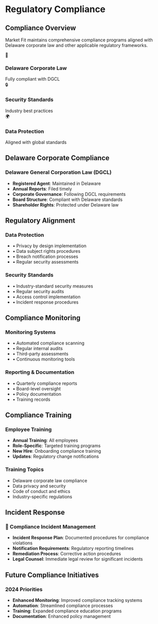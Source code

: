 # Regulatory Compliance

## Compliance Overview

Market Fit maintains comprehensive compliance programs aligned with Delaware corporate law and other applicable regulatory frameworks.

<div className="nx-mt-6 nx-grid nx-grid-cols-1 nx-gap-4 md:nx-grid-cols-3">
  <div className="nx-rounded-lg nx-border nx-border-gray-200 nx-p-4 dark:nx-border-gray-800">
    <div className="nx-text-2xl nx-mb-2">🏢</div>
    <h3 className="nx-font-semibold">Delaware Corporate Law</h3>
    <span className="nx-text-sm nx-text-gray-600 dark:nx-text-gray-400 nx-mt-1">
      Fully compliant with DGCL
    </span>
  </div>
  
  <div className="nx-rounded-lg nx-border nx-border-gray-200 nx-p-4 dark:nx-border-gray-800">
    <div className="nx-text-2xl nx-mb-2">🔒</div>
    <h3 className="nx-font-semibold">Security Standards</h3>
    <span className="nx-text-sm nx-text-gray-600 dark:nx-text-gray-400 nx-mt-1">
      Industry best practices
    </span>
  </div>
  
  <div className="nx-rounded-lg nx-border nx-border-gray-200 nx-p-4 dark:nx-border-gray-800">
    <div className="nx-text-2xl nx-mb-2">🌍</div>
    <h3 className="nx-font-semibold">Data Protection</h3>
    <p className="nx-text-sm nx-text-gray-600 dark:nx-text-gray-400 nx-mt-1">
      Aligned with global standards
    </p>
  </div>
</div>

## Delaware Corporate Compliance

### Delaware General Corporation Law (DGCL)
- **Registered Agent**: Maintained in Delaware
- **Annual Reports**: Filed timely
- **Corporate Governance**: Following DGCL requirements
- **Board Structure**: Compliant with Delaware standards
- **Shareholder Rights**: Protected under Delaware law

## Regulatory Alignment

<div className="nx-mt-8 nx-grid nx-grid-cols-1 nx-gap-4 md:nx-grid-cols-2">
  <div className="nx-rounded-lg nx-border nx-border-gray-200 nx-p-4 dark:nx-border-gray-800">
    <h3 className="nx-font-semibold nx-mb-3">Data Protection</h3>
    <ul className="nx-space-y-2 nx-text-sm">
      <li>• Privacy by design implementation</li>
      <li>• Data subject rights procedures</li>
      <li>• Breach notification processes</li>
      <li>• Regular security assessments</li>
    </ul>
  </div>
  
  <div className="nx-rounded-lg nx-border nx-border-gray-200 nx-p-4 dark:nx-border-gray-800">
    <h3 className="nx-font-semibold nx-mb-3">Security Standards</h3>
    <ul className="nx-space-y-2 nx-text-sm">
      <li>• Industry-standard security measures</li>
      <li>• Regular security audits</li>
      <li>• Access control implementation</li>
      <li>• Incident response procedures</li>
    </ul>
  </div>
</div>

## Compliance Monitoring

<div className="nx-mt-8 nx-grid nx-grid-cols-1 nx-gap-4 md:nx-grid-cols-2">
  <div className="nx-rounded-lg nx-border nx-border-gray-200 nx-p-4 dark:nx-border-gray-800">
    <h3 className="nx-font-semibold nx-mb-3">Monitoring Systems</h3>
    <ul className="nx-space-y-2 nx-text-sm">
      <li>• Automated compliance scanning</li>
      <li>• Regular internal audits</li>
      <li>• Third-party assessments</li>
      <li>• Continuous monitoring tools</li>
    </ul>
  </div>
  
  <div className="nx-rounded-lg nx-border nx-border-gray-200 nx-p-4 dark:nx-border-gray-800">
    <h3 className="nx-font-semibold nx-mb-3">Reporting & Documentation</h3>
    <ul className="nx-space-y-2 nx-text-sm">
      <li>• Quarterly compliance reports</li>
      <li>• Board-level oversight</li>
      <li>• Policy documentation</li>
      <li>• Training records</li>
    </ul>
  </div>
</div>

## Compliance Training

### Employee Training
- **Annual Training**: All employees
- **Role-Specific**: Targeted training programs
- **New Hire**: Onboarding compliance training
- **Updates**: Regulatory change notifications

### Training Topics
- Delaware corporate law compliance
- Data privacy and security
- Code of conduct and ethics
- Industry-specific regulations

## Incident Response

<div className="nx-mt-8 nx-rounded-lg nx-bg-yellow-50 nx-border nx-border-yellow-200 nx-p-6 dark:nx-bg-yellow-900/20 dark:nx-border-yellow-800">
  <h3 className="nx-text-lg nx-font-semibold nx-mb-2">🚨 Compliance Incident Management</h3>
  <ul className="nx-text-sm nx-space-y-2 nx-list-disc nx-list-inside">
    <li><strong>Incident Response Plan</strong>: Documented procedures for compliance violations</li>
    <li><strong>Notification Requirements</strong>: Regulatory reporting timelines</li>
    <li><strong>Remediation Process</strong>: Corrective action procedures</li>
    <li><strong>Legal Counsel</strong>: Immediate legal review for significant incidents</li>
  </ul>
</div>

## Future Compliance Initiatives

### 2024 Priorities
- **Enhanced Monitoring**: Improved compliance tracking systems
- **Automation**: Streamlined compliance processes
- **Training**: Expanded compliance education programs
- **Documentation**: Enhanced policy management 